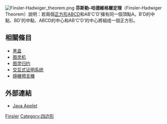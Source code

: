 [[File:Finsler-Hadwiger_theorem.png|right]]
'''芬斯勒–哈德維格爾定理'''（Finsler-Hadwiger Theorem）說明：若兩個[[正方形|正方形]]ABCD和AB'C'D'擁有同一個頂點A。B'D的中點、BD'的中點、ABCD的中心和AB'C'D'的中心將組成一個正方形。

== 相關條目 ==
* [[黑盒|黑盒]]
* [[图灵机|图灵机]]
* [[图灵归约|图灵归约]]
* [[交互式证明系统|交互式证明系统]]
* [[隨機預言機|隨機預言機]]

==外部連結==
* [https://web.archive.org/web/20060317112152/http://www.jimloy.com/cindy/finsler.htm Java Applet]

{{stub}}

[[Category:几何定理|Finsler]]
[[Category:四边形|Category:四边形]]